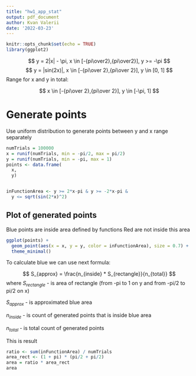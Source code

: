 ```yaml
---
title: "hw1_app_stat"
output: pdf_document
author: Kvan Valerii
date: '2022-03-23'
---
```


```r
knitr::opts_chunk$set(echo = TRUE)
library(ggplot2)
```

$$
 y = 2|x| - \pi, x \in [-{pi\over2},{pi\over2}], y >= -\pi
$$
$$
 y = |sin(2x)|, x \in [-{pi\over 2},{pi\over 2}], y \in [0, 1]
$$
Range for x and y in total:

$$
 x \in [-{pi\over 2},{pi\over 2}], y \in [-\pi, 1]
$$

# Generate points 

Use uniform distribution to generate points between y and x range separately

```r
numTrials = 100000
x = runif(numTrials, min = -pi/2, max = pi/2)
y = runif(numTrials, min = -pi, max = 1)
points <- data.frame(
  x,
  y)


inFunctionArea <- y >= 2*x-pi & y >= -2*x-pi &
  y <= sqrt(sin(2*x)^2) 

```

## Plot of generated points

Blue points are inside area defined by functions
Red are not inside this area

```r
ggplot(points) +
  geom_point(aes(x = x, y = y, color = inFunctionArea), size = 0.7) +
  theme_minimal()
```
To calculate blue we can use next formula:

$$
S_{approx} = \frac{n_{inside} * S_{rectangle}}{n_{total}}
$$
where 
 $S_{rectangle}$ - is area of rectangle (from -pi to 1 on y and from -pi/2 to pi/2 on x) 
 
 $S_{approx}$ - is approximated blue area
 
 $n_{inside}$ - is count of generated points that is inside blue area
 
 $n_{total}$ - is total count of generated points

This is result

```r
ratio <- sum(inFunctionArea) / numTrials
area_rect <- (1 + pi) * (pi/2 + pi/2)
area = ratio * area_rect 
area
```

